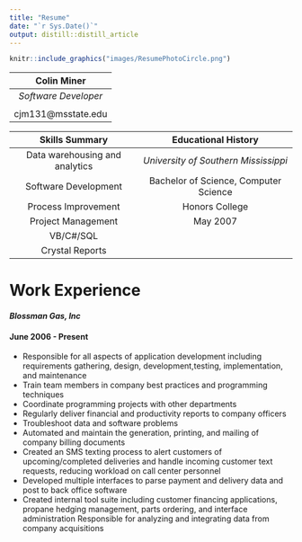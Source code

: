 ```yaml
---
title: "Resume"
date: "`r Sys.Date()`"
output: distill::distill_article
---
```



```r
knitr::include_graphics("images/ResumePhotoCircle.png")
```

| **Colin Miner** |
|:------:|
| *Software Developer* |
| |
| cjm131@msstate.edu |

| **Skills Summary** | **Educational History** |
|:-----:|:-----:|
Data warehousing and analytics  | *University of Southern Mississippi*
Software Development | Bachelor of Science, Computer Science
Process Improvement | Honors College
Project Management | May 2007
VB/C#/SQL |
Crystal Reports |


# Work Experience
#### *Blossman Gas, Inc*
#### June 2006 - Present
* Responsible for all aspects of application development including requirements gathering, design, development,testing, implementation, and maintenance  
* Train team members in company best practices and programming techniques  
* Coordinate programming projects with other departments  
* Regularly deliver financial and productivity reports to company officers  
* Troubleshoot data and software problems  
* Automated and maintain the generation, printing, and mailing of company billing documents  
* Created an SMS texting process to alert customers of upcoming/completed deliveries and handle incoming customer text requests, reducing workload on call center personnel
* Developed multiple interfaces to parse payment and delivery data and post to back office software  
* Created internal tool suite including customer financing applications, propane hedging management, parts ordering, and interface administration Responsible for analyzing and integrating data from company acquisitions  
